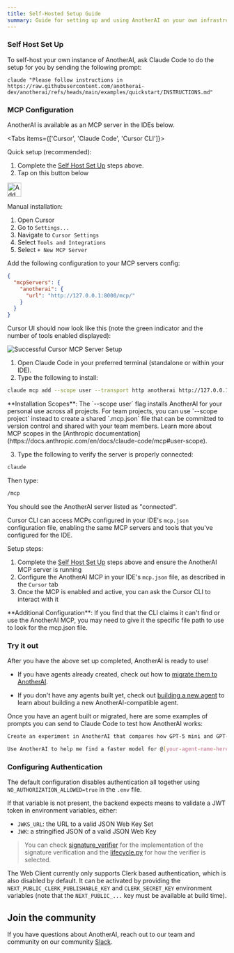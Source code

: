 ```yaml
---
title: Self-Hosted Setup Guide
summary: Guide for setting up and using AnotherAI on your own infrastructure
---
```



### Self Host Set Up

To self-host your own instance of AnotherAI, ask Claude Code to do the setup for you by sending the following prompt:

```
claude "Please follow instructions in https://raw.githubusercontent.com/anotherai-dev/anotherai/refs/heads/main/examples/quickstart/INSTRUCTIONS.md"
```

### MCP Configuration

AnotherAI is available as an MCP server in the IDEs below.

<Tabs items={['Cursor', 'Claude Code', 'Cursor CLI']}>

<Tab value="Cursor">

Quick setup (recommended):
1. Complete the [Self Host Set Up](#self-host-set-up) steps above.
2. Tap on this button below

<a href="cursor://anysphere.cursor-deeplink/mcp/install?name=anotherai&config=eyJ1cmwiOiJodHRwOi8vMTI3LjAuMC4xOjgwMDAvbWNwLyJ9"><img src="https://cursor.com/deeplink/mcp-install-dark.svg" alt="Add anotherai MCP server to Cursor" height="32" /></a>

Manual installation:

1. Open Cursor
2. Go to `Settings...`
3. Navigate to `Cursor Settings`
4. Select `Tools and Integrations`
5. Select `+ New MCP Server`

Add the following configuration to your MCP servers config:

```json
{
  "mcpServers": {
    "anotherai": {
      "url": "http://127.0.0.1:8000/mcp/"
    }
  }
}
```

Cursor UI should now look like this (note the green indicator and the number of tools enabled displayed):

![Successful Cursor MCP Server Setup](/images/mcp/cursor-setup-ok.png)

</Tab>

<Tab value="Claude Code">

  1. Open Claude Code in your preferred terminal (standalone or within your IDE).
  2. Type the following to install:

  ```bash
  claude mcp add --scope user --transport http anotherai http://127.0.0.1:8000/mcp/
  ```

  <Callout type="info">
  **Installation Scopes**: The `--scope user` flag installs AnotherAI for your personal use across all projects. For team projects, you can use `--scope project` instead to create a shared `.mcp.json` file that can be committed to version control and shared with your team members. Learn more about MCP scopes in the [Anthropic documentation](https://docs.anthropic.com/en/docs/claude-code/mcp#user-scope).
  </Callout>

  3. Type the following to verify the server is properly connected:

  ```bash
claude
```

Then type:
```bash
/mcp 
```

You should see the AnotherAI server listed as "connected".

</Tab>

<Tab value="Cursor CLI">

Cursor CLI can access MCPs configured in your IDE's  `mcp.json` configuration file, enabling the same MCP servers and tools that you've configured for the IDE.

Setup steps:

1. Complete the [Self Host Set Up](#self-host-set-up) steps above and ensure the AnotherAI MCP server is running
2. Configure the AnotherAI MCP in your IDE's `mcp.json` file, as described in the `Cursor` tab
3. Once the MCP is enabled and active, you can ask the Cursor CLI to interact with it

<Callout type="info">
**Additional Configuration**: If you find that the CLI claims it can't find or use the AnotherAI MCP, you may need to give it the specific file path to use to look for the mcp.json file.
</Callout>

</Tab>

</Tabs>

### Try it out

After you have the above set up completed, AnotherAI is ready to use!

- If you have agents already created, check out how to [migrate them to AnotherAI](/agents/migrating).

- If you don't have any agents built yet, check out [building a new agent](/agents/building) to learn about building a new AnotherAI-compatible agent.

Once you have an agent built or migrated, here are some examples of prompts you can send to Claude Code to test how AnotherAI works:

```bash
Create an experiment in AnotherAI that compares how GPT-5 mini and GPT-4 mini perform on @[your-agent-name-here].
```
```bash
Use AnotherAI to help me find a faster model for @[your-agent-name-here] while still maintaining accuracy.
```

### Configuring Authentication

The default configuration disables authentication all together using `NO_AUTHORIZATION_ALLOWED=true` in the `.env` file.

If that variable is not present, the backend expects means to validate a JWT token in environment variables, either:
- `JWKS_URL`: the URL to a valid JSON Web Key Set
- `JWK`: a stringified JSON of a valid JSON Web Key

> You can check [signature_verifier](/backend//core/utils/signature_verifier.py) for the implementation of the signature verification and the [lifecycle.py](/backend/protocol/_common/lifecycle.py) for how the verifier is selected.

The Web Client currently only supports Clerk based authentication, which is also disabled by default. It can be activated by providing the `NEXT_PUBLIC_CLERK_PUBLISHABLE_KEY` and `CLERK_SECRET_KEY` environment variables (note that the `NEXT_PUBLIC_...` key must be available at build time).

## Join the community

If you have questions about AnotherAI, reach out to our team and community on our community [Slack](https://join.slack.com/t/anotherai-dev/shared_invite/zt-3av2prezr-Lz10~8o~rSRQE72m_PyIJA).
